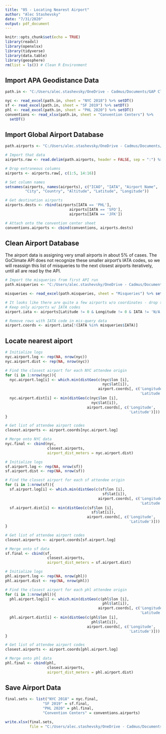 ```yaml
---
title: "05 - Locating Nearest Airport"
author: "Alec Stashevsky"
date: "7/31/2020"
output: pdf_document
---
```


```r
knitr::opts_chunk$set(echo = TRUE)
library(readxl)
library(openxlsx)
library(tidyverse)
library(data.table)
library(geosphere)
rm(list = ls()) # Clean R Environment
```


## Import APA Geodistance Data
```r
path.in <- "C:/Users/alec.stashevsky/OneDrive - Cadmus/Documents/GAP Climate Research/GeoData/APA Geodistance Data.xlsx"

nyc <- read_excel(path.in, sheet = "NYC 2018") %>% setDT()
sf <- read_excel(path.in, sheet = "SF 2019") %>% setDT()
phl <- read_excel(path.in, sheet = "PHL 2020") %>% setDT()
conventions <- read_xlsx(path.in, sheet = "Convention Centers") %>%
  setDT()
```


## Import Global Airport Database 
```r
path.airports <- "C:/Users/alec.stashevsky/OneDrive - Cadmus/Documents/GAP Climate Research/GlobalAirportDatabase/GlobalAirportDatabase.txt"

# Import that data
airports.raw <- read.delim(path.airports, header = FALSE, sep = ":") %>% setDT()

# Drop extraneous columns
airports <- airports.raw[, c(1:5, 14:16)]

# Set column names
setnames(airports, names(airports), c("ICAO", "IATA", "Airport Name",
         "City", "Country", "Altitude", "Latitude", "Longitude"))

# Get destination airports
airports.dests <- rbind(airports[IATA == 'PHL'],
                             airports[IATA == 'SFO'],
                             airports[IATA == 'JFK'])

# Attach onto the convention center sheet
conventions.airports <- cbind(conventions, airports.dests)
```


## Clean Airport Database
The airport data is assigning very small airports in about 5% of cases. The GoClimate API does not recognize these smaller airport's IATA codes, so we will reassign this list of misqueries to the next closest airports iteratively, until all are read by the API. 

```r
# Import the misqueries from first API run
path.misqueries <- "C:/Users/alec.stashevsky/OneDrive - Cadmus/Documents/GAP Climate Research/GeoData/GoClimate API Misqueries.xlsx"

misqueries <- read_excel(path.misqueries, sheet = "Misqueries") %>% setDT()

# It looks like there are quite a few airports w/o coordinates - drop these
# Keep only airports w/ IATA codes
airport.iata <- airports[Latitude != 0 & Longitude != 0 & IATA != 'N/A']

# Remove rows with IATA code in mis-query data
airport.coords <- airport.iata[!(IATA %in% misqueries$IATA)]

```


## Locate nearest aiport 
```r
# Initialize logs
nyc.airport.log <- rep(NA, nrow(nyc))
nyc.airport.dist <- rep(NA, nrow(nyc))

# Find the closest airport for each NYC attendee origin
for (i in 1:nrow(nyc)){
  nyc.airport.log[i] <- which.min(distGeo(c(nyc$lon [i],
                                            nyc$lat[i]),
                                          airport.coords[, c('Longitude',
                                                             'Latitude')]))
  nyc.airport.dist[i] <- min(distGeo(c(nyc$lon [i],
                                       nyc$lat[i]),
                                     airport.coords[, c('Longitude',
                                                        'Latitude')]))
}

# Get list of attendee airport codes
closest.airports <- airport.coords[nyc.airport.log]

# Merge onto NYC data
nyc.final <- cbind(nyc,
                   closest.airports,
                   airport_dist_meters = nyc.airport.dist)
```

```r
# Initialize logs
sf.airport.log <- rep(NA, nrow(sf))
sf.airport.dist <- rep(NA, nrow(sf))

# Find the closest airport for each sf attendee origin
for (i in 1:nrow(sf)){
  sf.airport.log[i] <- which.min(distGeo(c(sf$lon [i],
                                            sf$lat[i]),
                                          airport.coords[, c('Longitude',
                                                             'Latitude')]))
  sf.airport.dist[i] <- min(distGeo(c(sf$lon [i],
                                       sf$lat[i]),
                                     airport.coords[, c('Longitude',
                                                        'Latitude')]))
}

# Get list of attendee airport codes
closest.airports <- airport.coords[sf.airport.log]

# Merge onto sf data
sf.final <- cbind(sf,
                   closest.airports,
                   airport_dist_meters = sf.airport.dist)
```

```r
# Initialize logs
phl.airport.log <- rep(NA, nrow(phl))
phl.airport.dist <- rep(NA, nrow(phl))

# Find the closest airport for each phl attendee origin
for (i in 1:nrow(phl)){
  phl.airport.log[i] <- which.min(distGeo(c(phl$lon [i],
                                            phl$lat[i]),
                                          airport.coords[, c('Longitude',
                                                             'Latitude')]))
  phl.airport.dist[i] <- min(distGeo(c(phl$lon [i],
                                       phl$lat[i]),
                                     airport.coords[, c('Longitude',
                                                        'Latitude')]))
}

# Get list of attendee airport codes
closest.airports <- airport.coords[phl.airport.log]

# Merge onto phl data
phl.final <- cbind(phl,
                   closest.airports,
                   airport_dist_meters = phl.airport.dist)
```

## Save Airport Data
```r
final.sets <- list("NYC 2018" = nyc.final,
                 "SF 2019" = sf.final,
                 "PHL 2020" = phl.final,
                 "Convention Centers" = conventions.airports)

write.xlsx(final.sets,
           file = "C:/Users/alec.stashevsky/OneDrive - Cadmus/Documents/GAP Climate Research/GeoData/APA Geodistance + Airport Data.xlsx")
```